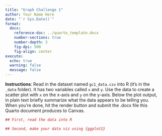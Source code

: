 ```yaml
---
title: "Graph Challenge 1"
author: Your Name Here
date: "`r Sys.Date()`"
format: 
  docx:
    reference-doc: ../quarto_template.docx
    number-sections: true
    number-depth: 3
    fig-dpi: 500
    fig-align: center
execute: 
  echo: true
  warning: false
  message: false
---
```



**Instructions**: Read in the dataset named `gc1_data.csv` into R (it's in the `_data` folder). It has two variables called `x` and `y`. Use the data to create a scatter plot with `x` on the x-axis and `y` on the y-axis. Below the plot output, in plain text briefly summarize what the data appears to be telling you. When you're done, hit the render button and submit the .docx file this Quarto document produces to Canvas. 

<!-- A code block as been included below. This is where you should write your code to read in the data and produce your data viz. -->

```r
## First, read the data into R

## Second, make your data viz using {ggplot2}

```


